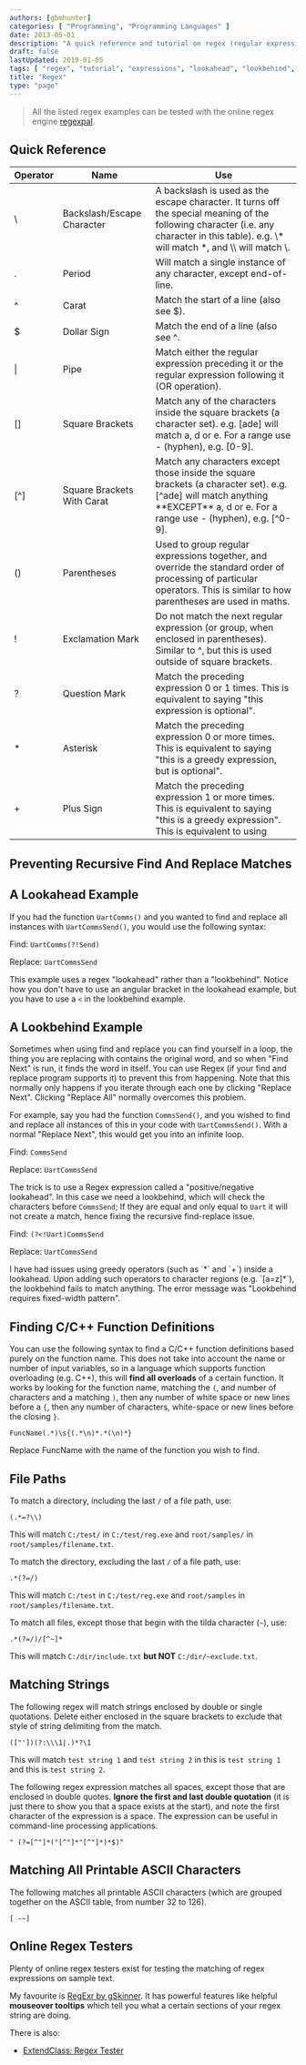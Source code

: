 ```yaml
---
authors: [gbmhunter]
categories: [ "Programming", "Programming Languages" ]
date: 2013-05-01
description: "A quick reference and tutorial on regex (regular expressions) including lookahead and lookbehind."
draft: false
lastUpdated: 2019-01-05
tags: [ "regex", "tutorial", "expressions", "lookahead", "lookbehind", "quick reference" ]
title: "Regex"
type: "page"
---
```



> All the listed regex examples can be tested with the online regex engine [regexpal](http://regexpal.com/).

## Quick Reference

<div class="table-wrapper">
<table>
    <thead>
        <tr>
            <th>Operator</th>
            <th>Name</th>
            <th>Use</th>
        </tr>
    </thead>
    <tbody>
        <tr>
            <td>
\
            </td>
            <td>Backslash/Escape Character</td>
            <td>A backslash is used as the escape character. It turns off the special meaning of the following character (i.e. any character in this table). e.g. \* will match *, and \\ will match \.</td>
        </tr>
        <tr>
            <td>.</td>
            <td>Period</td>
            <td>Will match a single instance of any character, except end-of-line.</td>
        </tr>
        <tr>
            <td>^</td>
            <td>Carat</td>
            <td>Match the start of a line (also see $).</td>
        </tr>
        <tr>
            <td>$</td>
            <td>Dollar Sign</td>
            <td>Match the end of a line (also see ^.</td>
        </tr>
        <tr>
            <td>|</td>
            <td>Pipe</td>
            <td>Match either the regular expression preceding it or the regular expression following it (OR operation).</td>
        </tr>
        <tr>
            <td>[]</td>
            <td>Square Brackets</td>
            <td>Match any of the characters inside the square brackets (a character set). e.g. [ade] will match a, d or e. For a range use - (hyphen), e.g. [0-9].</td>
        </tr>
        <tr>
            <td>[^]</td>
            <td>Square Brackets With Carat</td>
            <td>Match any characters except those inside the square brackets (a character set). e.g. [^ade] will match anything **EXCEPT** a, d or e. For a range use - (hyphen), e.g. [^0-9].</td>
        </tr>
        <tr>
            <td>()</td>
            <td>Parentheses</td>
            <td>Used to group regular expressions together, and override the standard order of processing of particular operators. This is similar to how parentheses are used in maths.</td>
        </tr>
        <tr>
            <td>!</td>
            <td>Exclamation Mark</td>
            <td>Do not match the next regular expression (or group, when enclosed in parentheses). Similar to ^, but this is used outside of square brackets.</td>
        </tr>
        <tr>
            <td>?</td>
            <td>Question Mark</td>
            <td>Match the preceding expression 0 or 1 times. This is equivalent to saying "this expression is optional".</td>
        </tr>
        <tr>
            <td>*</td>
            <td>Asterisk</td>
            <td>Match the preceding expression 0 or more times. This is equivalent to saying "this is a greedy expression, but is optional".</td>
        </tr>
        <tr>
            <td>+</td>
            <td>Plus Sign</td>
            <td>Match the preceding expression 1 or more times. This is equivalent to saying "this is a greedy expression". This is equivalent to using</td>
        </tr>
    </tbody>
</table>
</div>

## Preventing Recursive Find And Replace Matches

## A Lookahead Example

If you had the function `UartComms()` and you wanted to find and replace all instances with `UartCommsSend()`, you would use the following syntax:
    
Find: `UartComms(?!Send)`
    
Replace: `UartCommsSend`
    
This example uses a regex "lookahead" rather than a "lookbehind". Notice how you don't have to use an angular bracket in the lookahead example, but you have to use a `<` in the lookbehind example.

## A Lookbehind Example

Sometimes when using find and replace you can find yourself in a loop, the thing you are replacing with contains the original word, and so when "Find Next" is run, it finds the word in itself. You can use Regex (if your find and replace program supports it) to prevent this from happening. Note that this normally only happens if you iterate through each one by clicking "Replace Next". Clicking "Replace All" normally overcomes this problem.

For example, say you had the function `CommsSend()`, and you wished to find and replace all instances of this in your code with `UartCommsSend()`. With a normal "Replace Next", this would get you into an infinite loop.

Find: `CommsSend`

Replace: `UartCommsSend`
    
The trick is to use a Regex expression called a "positive/negative lookahead". In this case we need a lookbehind, which will check the characters before `CommsSend`; If they are equal and only equal to `Uart` it will not create a match, hence fixing the recursive find-replace issue.

Find: `(?<!Uart)CommsSend`
    
Replace: `UartCommsSend`

<Aside type="caution">
I have had issues using greedy operators (such as `*` and `+`) inside a lookahead. Upon adding such operators to character regions (e.g. `[a=z]*`), the lookbehind fails to match anything. The error message was "Lookbehind requires fixed-width pattern".
</Aside>

## Finding C/C++ Function Definitions

You can use the following syntax to find a C/C++ function definitions based purely on the function name. This does not take into account the name or number of input variables, so in a language which supports function overloading (e.g. C++), this will **find all overloads** of a certain function. It works by looking for the function name, matching the `(`, and number of characters and a matching `)`, then any number of white space or new lines before a `{`, then any number of characters, white-space or new lines before the closing `}`.

```text
FuncName(.*)\s{(.*\n)*.*(\n)*}
```

Replace FuncName with the name of the function you wish to find.

## File Paths

To match a directory, including the last `/` of a file path, use:

```text
(.*=?\\)
```

This will match `C:/test/` in `C:/test/reg.exe` and `root/samples/` in `root/samples/filename.txt`.

To match the directory, excluding the last `/` of a file path, use:

```text
.*(?=/)
```

This will match `C:/test` in `C:/test/reg.exe` and `root/samples` in `root/samples/filename.txt`.

To match all files, except those that begin with the tilda character (`~`), use:

```text
.*(?=/)/[^~]*
```

This will match `C:/dir/include.txt` **but NOT** `C:/dir/~exclude.txt`.

## Matching Strings

The following regex will match strings enclosed by double or single quotations. Delete either enclosed in the square brackets to exclude that style of string delimiting from the match.

```text
(["'])(?:\\\1|.)*?\1
```

This will match `test string 1` and `test string 2` in this is `test string 1` and this is `test string 2`.

The following regex expression matches all spaces, except those that are enclosed in double quotes. **Ignore the first and last double quotation** (it is just there to show you that a space exists at the start), and note the first character of the expression is a space. The expression can be useful in command-line processing applications.

```text
" (?=[^"]*("[^"]*"[^"]*)*$)"
```

## Matching All Printable ASCII Characters

The following matches all printable ASCII characters (which are grouped together on the ASCII table, from number 32 to 126).

```text
[ -~]
```

## Online Regex Testers

Plenty of online regex testers exist for testing the matching of regex expressions on sample text.

My favourite is [RegExr by gSkinner](http://gskinner.com/RegExr/). It has powerful features like helpful **mouseover tooltips** which tell you what a certain sections of your regex string are doing.

There is also:

* [ExtendClass: Regex Tester](https://extendsclass.com/regex-tester.html)
